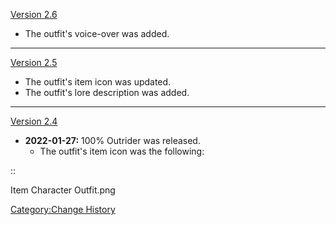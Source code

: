 [[Version 2.6]]
* The outfit's voice-over was added.
----
[[Version 2.5]]
* The outfit's item icon was updated.
* The outfit's lore description was added.
----
[[Version 2.4]]
* '''2022-01-27:''' 100% Outrider was released.
** The outfit's item icon was the following:
::<gallery hideaddbutton="true">
Item Character Outfit.png
</gallery>

<noinclude>[[Category:Change History]]</noinclude>